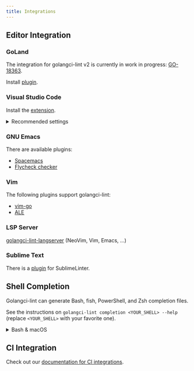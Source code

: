```yaml
---
title: Integrations
---
```


## Editor Integration

### GoLand

The integration for golangci-lint v2 is currently in work in progress: [GO-18363](https://youtrack.jetbrains.com/issue/GO-18363/Go-Linter-plugin-fails-with-golangci-lint-v2).

Install [plugin](https://plugins.jetbrains.com/plugin/12496-go-linter).

### Visual Studio Code

Install the [extension](https://marketplace.visualstudio.com/items?itemName=golang.Go).

<details>
<summary style={{color: '#737380'}}>Recommended settings</summary>

```json
"go.lintTool": "golangci-lint-v2",
"go.lintFlags": [
  "--fast-only"
],
"go.formatTool": "custom",
"go.alternateTools": {
  "customFormatter": "golangci-lint"
},
"go.formatFlags": [
  "fmt",
  "--stdin"
]
```

Using it in an editor without `--fast-only` can freeze your editor.
Golangci-lint automatically discovers `.golangci.yml` config for edited file: you don't need to configure it in VS Code settings.

</details>

### GNU Emacs

There are available plugins:

- [Spacemacs](https://github.com/syl20bnr/spacemacs/blob/develop/layers/+lang/go/README.org#linting)
- [Flycheck checker](https://github.com/weijiangan/flycheck-golangci-lint)

### Vim

The following plugins support golangci-lint:

- [vim-go](https://github.com/fatih/vim-go)
- [ALE](https://github.com/w0rp/ale)

### LSP Server

[golangci-lint-langserver](https://github.com/nametake/golangci-lint-langserver) (NeoVim, Vim, Emacs, ...)

### Sublime Text

There is a [plugin](https://github.com/SublimeLinter/SublimeLinter-golangcilint) for SublimeLinter.

## Shell Completion

Golangci-lint can generate Bash, fish, PowerShell, and Zsh completion files.

See the instructions on `golangci-lint completion <YOUR_SHELL> --help` (replace `<YOUR_SHELL>` with your favorite one).

<details>
<summary style={{color: '#737380'}}>Bash & macOS</summary>

There are two versions of `bash-completion`, v1 and v2. V1 is for Bash 3.2 (which is the default on macOS), and v2 is for Bash 4.1+.

The golangci-lint completion script doesn’t work correctly with bash-completion v1 and Bash 3.2. It requires bash-completion v2 and Bash 4.1+.

Thus, to be able to correctly use golangci-lint completion on macOS, you have to install and use Bash 4.1+ ([instructions](https://itnext.io/upgrading-bash-on-macos-7138bd1066ba)).

The following instructions assume that you use Bash 4.1+ (that is, any Bash version of 4.1 or newer).

Install `bash-completion v2`:

```bash
brew install bash-completion@2
echo 'export BASH_COMPLETION_COMPAT_DIR="/usr/local/etc/bash_completion.d"' >>~/.bashrc
echo '[[ -r "/usr/local/etc/profile.d/bash_completion.sh" ]] && . "/usr/local/etc/profile.d/bash_completion.sh"' >>~/.bashrc
exec bash # reload and replace (if it was updated) shell
type _init_completion && echo "completion is OK" # verify that bash-completion v2 is correctly installed
```

Add golangci-lint bash completion:

```bash
echo 'source <(golangci-lint completion bash)' >>~/.bashrc
source ~/.bashrc
```

</details>

## CI Integration

Check out our [documentation for CI integrations](/welcome/install#ci-installation).

